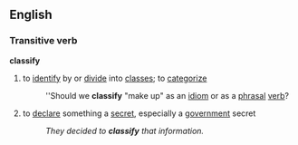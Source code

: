 ==English==

===Transitive verb===
'''classify'''
#to [[identify]] by or [[divide]] into [[class]]es; to [[categorize]]
#:''Should we '''classify''' "make up" as an [[idiom]] or as a [[phrasal]] [[verb]]?
#to [[declare]] something a [[secret]], especially a [[government]] secret
#:''They decided to '''classify''' that information.''